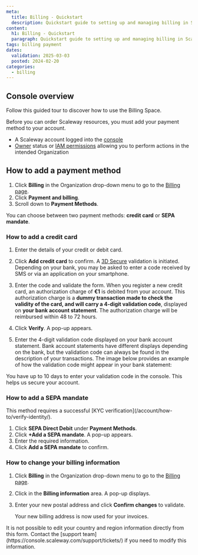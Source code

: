 ```yaml
---
meta:
  title: Billing - Quickstart
  description: Quickstart guide to setting up and managing billing in Scaleway.
content:
  h1: Billing - Quickstart
  paragraph: Quickstart guide to setting up and managing billing in Scaleway.
tags: billing payment
dates:
  validation: 2025-03-03
  posted: 2024-02-20
categories:
  - billing
---
```



## Console overview

Follow this guided tour to discover how to use the Billing Space.
<GuideFlow src="https://app.guideflow.com/embed/6kwqgvot1k"/>

Before you can order Scaleway resources, you must add your payment method to your account.
<Macro id="requirements" />

- A Scaleway account logged into the [console](https://console.scaleway.com)
- [Owner](/iam/concepts/#owner) status or [IAM permissions](/iam/concepts/#permission) allowing you to perform actions in the intended Organization

## How to add a payment method

1. Click **Billing** in the Organization drop-down menu to go to the [Billing page](https://console.scaleway.com/billing/overview).
2. Click **Payment and billing**.
3. Scroll down to **Payment Methods**.

You can choose between two payment methods: **credit card** or **SEPA mandate**.

### How to add a credit card

1. Enter the details of your credit or debit card.
2. Click **Add credit card** to confirm. A [3D Secure](https://en.wikipedia.org/wiki/3-D_Secure) validation is initiated. Depending on your bank, you may be asked to enter a code received by SMS or via an application on your smartphone.
3. Enter the code and validate the form.
    <Message type="note">
     When you register a new credit card, an authorization charge of **€1** is debited from your account. This authorization charge is a **dummy transaction made to check the validity of the card, and will carry a 4-digit validation code**, displayed on **your bank account statement**. The authorization charge will be reimbursed within 48 to 72 hours.
    </Message>
4. Click **Verify**. A pop-up appears.
5. Enter the 4-digit validation code displayed on your bank account statement.
    <Message type="note">
      Bank account statements have different displays depending on the bank, but the validation code can always be found in the description of your transactions. The image below provides an example of how the validation code might appear in your bank statement:

      <Lightbox src={image} alt="Screenshot of a bank account statement. Under the transactions section, an entry called SCW*C-6569E-COMMERCE displays. The validation code is represented by the number sequence" />
    </Message>

<Message type="important">
  You have up to 10 days to enter your validation code in the console. This helps us secure your account.
</Message>

### How to add a SEPA mandate

<Message type="note">
  This method requires a successful [KYC verification](/account/how-to/verify-identity/).
</Message>

1. Click **SEPA Direct Debit** under **Payment Methods**.
2. Click **+Add a SEPA mandate**. A pop-up appears.
3. Enter the required information.
4. Click **Add a SEPA mandate** to confirm.

### How to change your billing information

1. Click **Billing** in the Organization drop-down menu to go to the [Billing page](https://console.scaleway.com/billing/payment).
2. Click <Icon name="edit" /> in the **Billing information** area. A pop-up displays.
3. Enter your new postal address and click **Confirm changes** to validate.

    Your new billing address is now used for your invoices.

<Message type="note">
  It is not possible to edit your country and region information directly from this form. Contact the [support team](https://console.scaleway.com/support/tickets/) if you need to modify this information.
</Message>